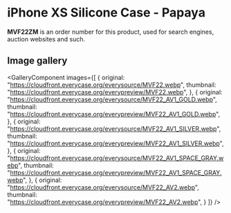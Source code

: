 
# iPhone XS Silicone Case - Papaya

<Callout type='info' emoji='👉🏻'>**MVF22ZM** is an order number for this product, used for search engines, auction websites and such.</Callout>

## Image gallery

<GalleryComponent
    images={[
      {
        original: "https://cloudfront.everycase.org/everysource/MVF22.webp",
        thumbnail: "https://cloudfront.everycase.org/everypreview/MVF22.webp",
      },
      {
        original: "https://cloudfront.everycase.org/everysource/MVF22_AV1_GOLD.webp",
        thumbnail: "https://cloudfront.everycase.org/everypreview/MVF22_AV1_GOLD.webp",
      },
      {
        original: "https://cloudfront.everycase.org/everysource/MVF22_AV1_SILVER.webp",
        thumbnail: "https://cloudfront.everycase.org/everypreview/MVF22_AV1_SILVER.webp",
      },
      {
        original: "https://cloudfront.everycase.org/everysource/MVF22_AV1_SPACE_GRAY.webp",
        thumbnail: "https://cloudfront.everycase.org/everypreview/MVF22_AV1_SPACE_GRAY.webp",
      },
      {
        original: "https://cloudfront.everycase.org/everysource/MVF22_AV2.webp",
        thumbnail: "https://cloudfront.everycase.org/everypreview/MVF22_AV2.webp",
      }
    ]}
  />
